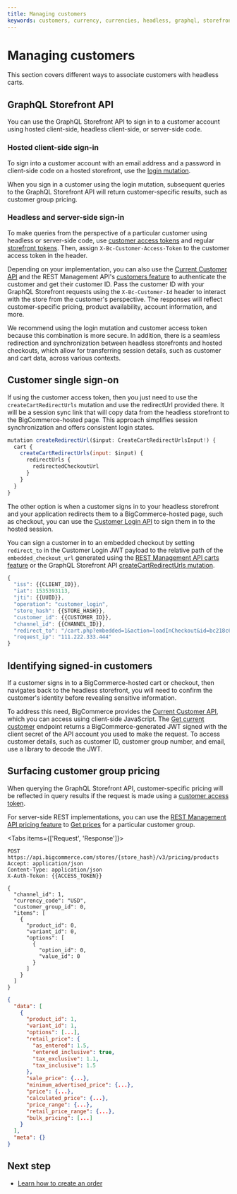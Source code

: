```yaml
---
title: Managing customers
keywords: customers, currency, currencies, headless, graphql, storefronts,  
---
```


# Managing customers

This section covers different ways to associate customers with headless carts.

## GraphQL Storefront API

You can use the GraphQL Storefront API to sign in to a customer account using hosted client-side, headless client-side, or server-side code. 

### Hosted client-side sign-in

To sign into a customer account with an email address and a password in client-side code on a hosted storefront, use the [login mutation](/docs/start/authentication/graphql-storefront#signing-customers-in).

When you sign in a customer using the login mutation, subsequent queries to the GraphQL Storefront API will return customer-specific results, such as customer group pricing.

### Headless and server-side sign-in

To make queries from the perspective of a particular customer using headless or server-side code, use [customer access tokens](/docs/start/authentication/graphql-storefront#customer-access-tokens) and regular [storefront tokens](/docs/start/authentication/graphql-storefront#storefront-tokens). Then, assign `X-Bc-Customer-Access-Token` to the customer access token in the header.

Depending on your implementation, you can also use the [Current Customer API](/docs/start/authentication/current-customer) and the REST Management API's [customers feature](/docs/rest-management/customers) to authenticate the customer and get their customer ID. Pass the customer ID with your GraphQL Storefront requests using the `X-Bc-Customer-Id` header to interact with the store from the customer's perspective. The responses will reflect customer-specific pricing, product availability, account information, and more. 

We recommend using the login mutation and customer access token because this combination is more secure. In addition, there is a seamless redirection and synchronization between headless storefronts and hosted checkouts, which allow for transferring session details, such as customer and cart data, across various contexts.

## Customer single sign-on

If using the customer access token, then you just need to use the `createCartRedirectUrls` mutation and use the redirectUrl provided there. It will be a session sync link that will copy data from the headless storefront to the BigCommerce-hosted page. This approach simplifies session synchronization and offers consistent login states.

```js "Generate redirectUrl example" showLineNumbers copy
mutation createRedirectUrl($input: CreateCartRedirectUrlsInput!) {
  cart {
    createCartRedirectUrls(input: $input) {
      redirectUrls {
        redirectedCheckoutUrl
      }
    }
  }
}
```

The other option is when a customer signs in to your headless storefront and your application redirects them to a BigCommerce-hosted page, such as checkout, you can use the [Customer Login API](/docs/start/authentication/customer-login) to sign them in to the hosted session. 

You can sign a customer in to an embedded checkout by setting `redirect_to` in the Customer Login JWT payload to the relative path of the `embedded_checkout_url` generated using the [REST Management API carts feature](/docs/rest-management/carts) or the GraphQL Storefront API [createCartRedirectUrls mutation](https://developer.bigcommerce.com/graphql-storefront/reference#definition-CartMutations).

```js filename="Example JWT payload" showLineNumbers copy
{
  "iss": {{CLIENT_ID}},
  "iat": 1535393113,
  "jti": {{UUID}},
  "operation": "customer_login",
  "store_hash": {{STORE_HASH}},
  "customer_id": {{CUSTOMER_ID}},
  "channel_id": {{CHANNEL_ID}},
  "redirect_to": "/cart.php?embedded=1&action=loadInCheckout&id=bc218c65-7a32-4ab7-8082-68730c074d02&token=aa958e2b7922035bf3339215d95d145ebd9193deb36ae847caa780aa2e003e4b",
  "request_ip": "111.222.333.444"
}
```

## Identifying signed-in customers

If a customer signs in to a BigCommerce-hosted cart or checkout, then navigates back to the headless storefront, you will need to confirm the customer's identity before revealing sensitive information.

To address this need, BigCommerce provides the [Current Customer API](/docs/start/authentication/current-customer), which you can access using client-side JavaScript. The [Get current customer](/docs/rest-authentication/current-customer#get-current-customer) endpoint returns a BigCommerce-generated JWT signed with the client secret of the API account you used to make the request. To access customer details, such as customer ID, customer group number, and email, use a library to decode the JWT.

## Surfacing customer group pricing

When querying the GraphQL Storefront API, customer-specific pricing will be reflected in query results if the request is made using a [customer access token](/docs/start/authentication/graphql-storefront#customer-access-tokens).

For server-side REST implementations, you can use the [REST Management API pricing feature](/docs/rest-management/pricing) to [Get prices](/docs/rest-management/pricing/products#get-prices-batch) for a particular customer group.

<Tabs items={['Request', 'Response']}>
<Tab>

```http filename="Example request: Get Prices" showLineNumbers copy
POST https://api.bigcommerce.com/stores/{store_hash}/v3/pricing/products
Accept: application/json
Content-Type: application/json
X-Auth-Token: {{ACCESS_TOKEN}}

{
  "channel_id": 1,
  "currency_code": "USD",
  "customer_group_id": 0,
  "items": [
    {
      "product_id": 0,
      "variant_id": 0,
      "options": [
        {
          "option_id": 0,
          "value_id": 0
        }
      ]
    }
  ]
}
```

</Tab>
<Tab>

```json filename="Example response: Get Prices" showLineNumbers copy
{
  "data": [
    {
      "product_id": 1,
      "variant_id": 1,
      "options": [...],
      "retail_price": {
        "as_entered": 1.5,
        "entered_inclusive": true,
        "tax_exclusive": 1.1,
        "tax_inclusive": 1.5
      },
      "sale_price": {...},
      "minimum_advertised_price": {...},
      "price": {...},
      "calculated_price": {...},
      "price_range": {...},
      "retail_price_range": {...},
      "bulk_pricing": [...]
    }
  ],
  "meta": {}
}
```
</Tab>
</Tabs>

## Next step

- [Learn how to create an order](/docs/storefront/headless/orders)
